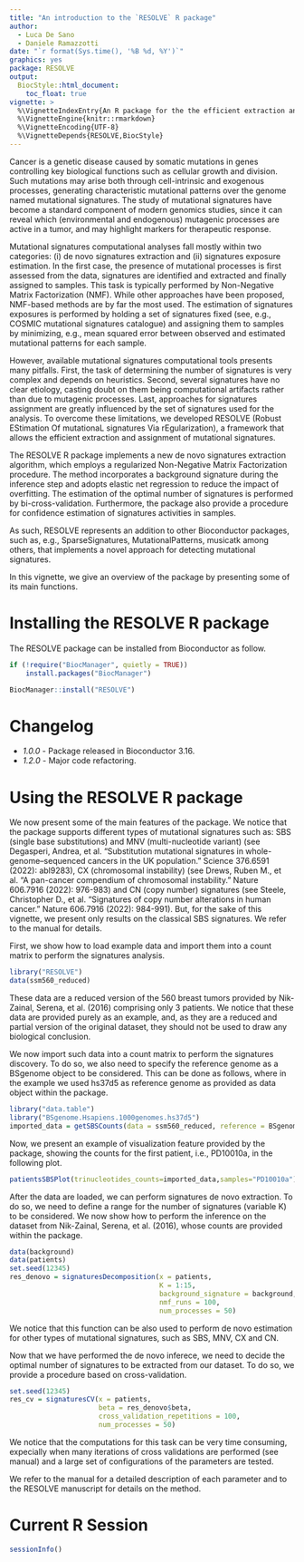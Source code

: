 ```yaml
---
title: "An introduction to the `RESOLVE` R package"
author: 
  - Luca De Sano
  - Daniele Ramazzotti
date: "`r format(Sys.time(), '%B %d, %Y')`"
graphics: yes
package: RESOLVE
output:
  BiocStyle::html_document:
    toc_float: true
vignette: >
  %\VignetteIndexEntry{An R package for the the efficient extraction and assignment of mutational signatures from cancer genomes}
  %\VignetteEngine{knitr::rmarkdown}
  %\VignetteEncoding{UTF-8}
  %\VignetteDepends{RESOLVE,BiocStyle}
---
```


Cancer is a genetic disease caused by somatic mutations in genes controlling key biological functions such as cellular growth and division. Such mutations may arise both through cell-intrinsic and exogenous processes, generating characteristic mutational patterns over the genome named mutational signatures. The study of mutational signatures have become a standard component of modern genomics studies, since it can reveal which (environmental and endogenous) mutagenic processes are active in a tumor, and may highlight markers for therapeutic response.

Mutational signatures computational analyses fall mostly within two categories: (i) de novo signatures extraction and (ii) signatures exposure estimation. In the first case, the presence of mutational processes is first assessed from the data, signatures are identified and extracted and finally assigned to samples. This task is typically performed by Non-Negative Matrix Factorization (NMF). While other approaches have been proposed, NMF-based methods are by far the most used. The estimation of signatures exposures is performed by holding a set of signatures fixed (see, e.g., COSMIC mutational signatures catalogue) and assigning them to samples by minimizing, e.g., mean squared error between observed and estimated mutational patterns for each sample.

However, available mutational signatures computational tools presents many pitfalls. First, the task of determining the number of signatures is very complex and depends on heuristics. Second, several signatures have no clear etiology, casting doubt on them being computational artifacts rather than due to mutagenic processes. Last, approaches for signatures assignment are greatly influenced by the set of signatures used for the analysis. To overcome these limitations, we developed RESOLVE (Robust EStimation Of mutationaL signatures Via rEgularization), a framework that allows the efficient extraction and assignment of mutational signatures.

The RESOLVE R package implements a new de novo signatures extraction algorithm, which employs a regularized Non-Negative Matrix Factorization procedure. The method incorporates a background signature during the inference step and adopts elastic net regression to reduce the impact of overfitting. The estimation of the optimal number of signatures is performed by bi-cross-validation. Furthermore, the package also provide a procedure for confidence estimation of signatures activities in samples.

As such, RESOLVE represents an addition to other Bioconductor packages, such as, e.g., SparseSignatures, MutationalPatterns, musicatk among others, that implements a novel approach for detecting mutational signatures.

In this vignette, we give an overview of the package by presenting some of its main functions.

# Installing the RESOLVE R package

The RESOLVE package can be installed from Bioconductor as follow.

```r
if (!require("BiocManager", quietly = TRUE))
    install.packages("BiocManager")

BiocManager::install("RESOLVE")
```

# Changelog

- *1.0.0* - Package released in Bioconductor 3.16.
- *1.2.0* - Major code refactoring.

# Using the RESOLVE R package

We now present some of the main features of the package. We notice that the package supports different types of mutational signatures such as: SBS (single base substitutions) and MNV (multi-nucleotide variant) (see Degasperi, Andrea, et al. "Substitution mutational signatures in whole-genome–sequenced cancers in the UK population." Science 376.6591 (2022): abl9283), CX (chromosomal instability) (see Drews, Ruben M., et al. "A pan-cancer compendium of chromosomal instability." Nature 606.7916 (2022): 976-983) and CN (copy number) signatures (see Steele, Christopher D., et al. "Signatures of copy number alterations in human cancer." Nature 606.7916 (2022): 984-991). But, for the sake of this vignette, we present only results on the classical SBS signatures. We refer to the manual for details.

First, we show how to load example data and import them into a count matrix to perform the signatures analysis.

```r
library("RESOLVE")
data(ssm560_reduced)
```

These data are a reduced version of the 560 breast tumors provided by Nik-Zainal, Serena, et al. (2016) comprising only 3 patients. We notice that these data are provided purely as an example, and, as they are a reduced and partial version of the original dataset, they should not be used to draw any biological conclusion.

We now import such data into a count matrix to perform the signatures discovery. To do so, we also need to specify the reference genome as a BSgenome object to be considered. This can be done as follows, where in the example we used hs37d5 as reference genome as provided as data object within the package.

```r
library("data.table")
library("BSgenome.Hsapiens.1000genomes.hs37d5")
imported_data = getSBSCounts(data = ssm560_reduced, reference = BSgenome.Hsapiens.1000genomes.hs37d5)
```

Now, we present an example of visualization feature provided by the package, showing the counts for the first patient, i.e., PD10010a, in the following plot.

```r
patientsSBSPlot(trinucleotides_counts=imported_data,samples="PD10010a")
```

After the data are loaded, we can perform signatures de novo extraction. To do so, we need to define a range for the number of signatures (variable K) to be considered. We now show how to perform the inference on the dataset from Nik-Zainal, Serena, et al. (2016), whose counts are provided within the package.

```r
data(background)
data(patients)
set.seed(12345)
res_denovo = signaturesDecomposition(x = patients, 
                                     K = 1:15, 
                                     background_signature = background, 
                                     nmf_runs = 100, 
                                     num_processes = 50)
```

We notice that this function can be also used to perform de novo estimation for other types of mutational signatures, such as SBS, MNV, CX and CN.

Now that we have performed the de novo inferece, we need to decide the optimal number of signatures to be extracted from our dataset. To do so, we provide a procedure based on cross-validation.

```r
set.seed(12345)
res_cv = signaturesCV(x = patients, 
                      beta = res_denovo$beta, 
                      cross_validation_repetitions = 100, 
                      num_processes = 50)
```

We notice that the computations for this task can be very time consuming, expecially when many iterations of cross validations are performed (see manual) and a large set of configurations of the parameters are tested.

We refer to the manual for a detailed description of each parameter and to the RESOLVE manuscript for details on the method.

# Current R Session

```r
sessionInfo()
```
